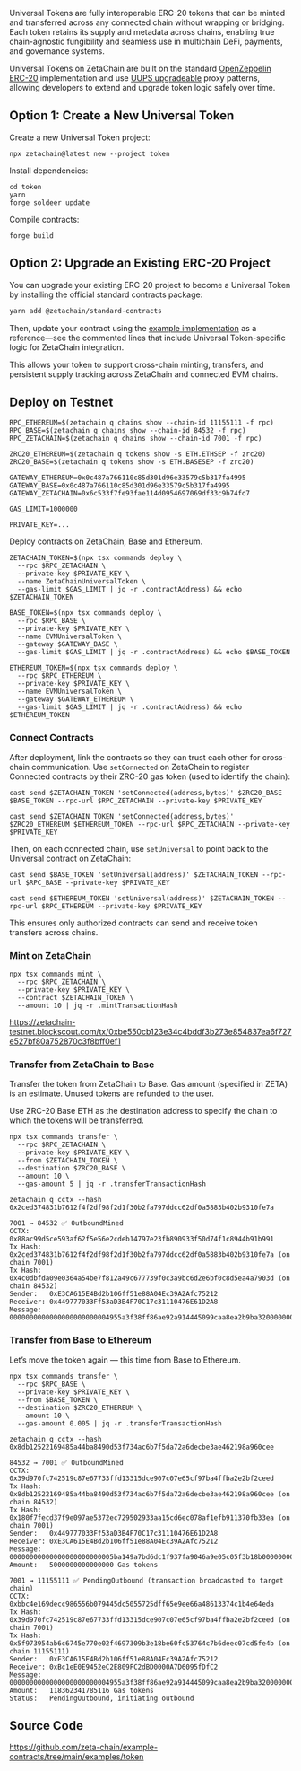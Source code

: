 Universal Tokens are fully interoperable ERC-20 tokens that can be minted and
transferred across any connected chain without wrapping or bridging. Each token
retains its supply and metadata across chains, enabling true chain-agnostic
fungibility and seamless use in multichain DeFi, payments, and governance
systems.

Universal Tokens on ZetaChain are built on the standard [OpenZeppelin
ERC-20](https://docs.openzeppelin.com/contracts/5.x/api/token/erc20)
implementation and use [UUPS
upgradeable](https://docs.openzeppelin.com/contracts/5.x/api/proxy#UUPSUpgradeable)
proxy patterns, allowing developers to extend and upgrade token logic safely
over time.

## Option 1: Create a New Universal Token

Create a new Universal Token project:

```
npx zetachain@latest new --project token
```

Install dependencies:

```
cd token
yarn
forge soldeer update
```

Compile contracts:

```
forge build
```

## Option 2: Upgrade an Existing ERC-20 Project

You can upgrade your existing ERC-20 project to become a Universal Token by
installing the official standard contracts package:

```bash
yarn add @zetachain/standard-contracts
```

Then, update your contract using the [example
implementation](https://github.com/zeta-chain/example-contracts/tree/main/examples/token/contracts)
as a reference—see the commented lines that include Universal Token-specific
logic for ZetaChain integration.

This allows your token to support cross-chain minting, transfers, and persistent
supply tracking across ZetaChain and connected EVM chains.

## Deploy on Testnet

```
RPC_ETHEREUM=$(zetachain q chains show --chain-id 11155111 -f rpc)
RPC_BASE=$(zetachain q chains show --chain-id 84532 -f rpc)
RPC_ZETACHAIN=$(zetachain q chains show --chain-id 7001 -f rpc)

ZRC20_ETHEREUM=$(zetachain q tokens show -s ETH.ETHSEP -f zrc20)
ZRC20_BASE=$(zetachain q tokens show -s ETH.BASESEP -f zrc20)

GATEWAY_ETHEREUM=0x0c487a766110c85d301d96e33579c5b317fa4995
GATEWAY_BASE=0x0c487a766110c85d301d96e33579c5b317fa4995
GATEWAY_ZETACHAIN=0x6c533f7fe93fae114d0954697069df33c9b74fd7

GAS_LIMIT=1000000
```

```
PRIVATE_KEY=...
```

Deploy contracts on ZetaChain, Base and Ethereum.

```
ZETACHAIN_TOKEN=$(npx tsx commands deploy \
  --rpc $RPC_ZETACHAIN \
  --private-key $PRIVATE_KEY \
  --name ZetaChainUniversalToken \
  --gas-limit $GAS_LIMIT | jq -r .contractAddress) && echo $ZETACHAIN_TOKEN
```

```
BASE_TOKEN=$(npx tsx commands deploy \
  --rpc $RPC_BASE \
  --private-key $PRIVATE_KEY \
  --name EVMUniversalToken \
  --gateway $GATEWAY_BASE \
  --gas-limit $GAS_LIMIT | jq -r .contractAddress) && echo $BASE_TOKEN
```

```
ETHEREUM_TOKEN=$(npx tsx commands deploy \
  --rpc $RPC_ETHEREUM \
  --private-key $PRIVATE_KEY \
  --name EVMUniversalToken \
  --gateway $GATEWAY_ETHEREUM \
  --gas-limit $GAS_LIMIT | jq -r .contractAddress) && echo $ETHEREUM_TOKEN
```

### Connect Contracts

After deployment, link the contracts so they can trust each other for
cross-chain communication. Use `setConnected` on ZetaChain to register Connected
contracts by their ZRC-20 gas token (used to identify the chain):

```
cast send $ZETACHAIN_TOKEN 'setConnected(address,bytes)' $ZRC20_BASE $BASE_TOKEN --rpc-url $RPC_ZETACHAIN --private-key $PRIVATE_KEY
```

```
cast send $ZETACHAIN_TOKEN 'setConnected(address,bytes)' $ZRC20_ETHEREUM $ETHEREUM_TOKEN --rpc-url $RPC_ZETACHAIN --private-key $PRIVATE_KEY
```

Then, on each connected chain, use `setUniversal` to point back to the Universal
contract on ZetaChain:

```
cast send $BASE_TOKEN 'setUniversal(address)' $ZETACHAIN_TOKEN --rpc-url $RPC_BASE --private-key $PRIVATE_KEY
```

```
cast send $ETHEREUM_TOKEN 'setUniversal(address)' $ZETACHAIN_TOKEN --rpc-url $RPC_ETHEREUM --private-key $PRIVATE_KEY
```

This ensures only authorized contracts can send and receive token transfers
across chains.

### Mint on ZetaChain

```
npx tsx commands mint \
  --rpc $RPC_ZETACHAIN \
  --private-key $PRIVATE_KEY \
  --contract $ZETACHAIN_TOKEN \
  --amount 10 | jq -r .mintTransactionHash
```

https://zetachain-testnet.blockscout.com/tx/0xbe550cb123e34c4bddf3b273e854837ea6f727e527bf80a752870c3f8bff0ef1

### Transfer from ZetaChain to Base

Transfer the token from ZetaChain to Base. Gas amount (specified in ZETA) is an
estimate. Unused tokens are refunded to the user.

Use ZRC-20 Base ETH as the destination address to specify the chain to which the
tokens will be transferred.

```
npx tsx commands transfer \
  --rpc $RPC_ZETACHAIN \
  --private-key $PRIVATE_KEY \
  --from $ZETACHAIN_TOKEN \
  --destination $ZRC20_BASE \
  --amount 10 \
  --gas-amount 5 | jq -r .transferTransactionHash
```

```
zetachain q cctx --hash 0x2ced374831b7612f4f2df98f2d1f30b2fa797ddcc62df0a5883b402b9310fe7a
```

```
7001 → 84532 ✅ OutboundMined
CCTX:     0x88ac99d5ce593af62f5e56e2cdeb14797e23fb890933f50d74f1c8944b91b991
Tx Hash:  0x2ced374831b7612f4f2df98f2d1f30b2fa797ddcc62df0a5883b402b9310fe7a (on chain 7001)
Tx Hash:  0x4c0dbfda09e0364a54be7f812a49c677739f0c3a9bc6d2e6bf0c8d5ea4a7903d (on chain 84532)
Sender:   0xE3CA615E4Bd2b106ff51e88A04Ec39A2Afc75212
Receiver: 0x449777033Ff53aD3B4F70C17c31110476E61D2A8
Message:  0000000000000000000000004955a3f38ff86ae92a914445099caa8ea2b9ba32000000000000000000000000000000000000000000000000000000000000000a00000000000000000000000000000000000000000000000000000000000000000000000000000000000000004955a3f38ff86ae92a914445099caa8ea2b9ba3200000000000000000000000000000000000000000000000000000000000000a00000000000000000000000000000000000000000000000000000000000000000
```

### Transfer from Base to Ethereum

Let’s move the token again — this time from Base to Ethereum.

```
npx tsx commands transfer \
  --rpc $RPC_BASE \
  --private-key $PRIVATE_KEY \
  --from $BASE_TOKEN \
  --destination $ZRC20_ETHEREUM \
  --amount 10 \
  --gas-amount 0.005 | jq -r .transferTransactionHash
```

```
zetachain q cctx --hash 0x8db12522169485a44ba8490d53f734ac6b7f5da72a6decbe3ae462198a960cee
```

```
84532 → 7001 ✅ OutboundMined
CCTX:     0x39d970fc742519c87e67733ffd13315dce907c07e65cf97ba4ffba2e2bf2ceed
Tx Hash:  0x8db12522169485a44ba8490d53f734ac6b7f5da72a6decbe3ae462198a960cee (on chain 84532)
Tx Hash:  0x180f7fecd37f9e097ae5372ec729502933aa15cd6ec078af1efb911370fb33ea (on chain 7001)
Sender:   0x449777033Ff53aD3B4F70C17c31110476E61D2A8
Receiver: 0xE3CA615E4Bd2b106ff51e88A04Ec39A2Afc75212
Message:  00000000000000000000000005ba149a7bd6dc1f937fa9046a9e05c05f3b18b00000000000000000000000004955a3f38ff86ae92a914445099caa8ea2b9ba32000000000000000000000000000000000000000000000000000000000000000a0000000000000000000000004955a3f38ff86ae92a914445099caa8ea2b9ba3200000000000000000000000000000000000000000000000000000000000000a00000000000000000000000000000000000000000000000000000000000000000
Amount:   5000000000000000 Gas tokens

7001 → 11155111 ✅ PendingOutbound (transaction broadcasted to target chain)
CCTX:     0xbbc4e169decc986556b079445dc5055725dff65e9ee66a48613374c1b4e64eda
Tx Hash:  0x39d970fc742519c87e67733ffd13315dce907c07e65cf97ba4ffba2e2bf2ceed (on chain 7001)
Tx Hash:  0x5f973954ab6c6745e770e02f4697309b3e18be60fc53764c7b6deec07cd5fe4b (on chain 11155111)
Sender:   0xE3CA615E4Bd2b106ff51e88A04Ec39A2Afc75212
Receiver: 0xBc1eE0E9452eC2E809FC2dBD0000A7D6095fDfC2
Message:  0000000000000000000000004955a3f38ff86ae92a914445099caa8ea2b9ba32000000000000000000000000000000000000000000000000000000000000000a00000000000000000000000000000000000000000000000000006ba661563e1c0000000000000000000000004955a3f38ff86ae92a914445099caa8ea2b9ba3200000000000000000000000000000000000000000000000000000000000000a00000000000000000000000000000000000000000000000000000000000000000
Amount:   118362341785116 Gas tokens
Status:   PendingOutbound, initiating outbound
```

## Source Code

https://github.com/zeta-chain/example-contracts/tree/main/examples/token
